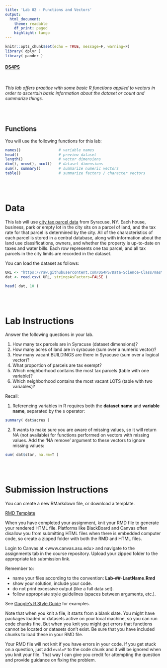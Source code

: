 ```yaml
---
title: 'Lab 02 - Functions and Vectors'
output:
  html_document:
    theme: readable
    df_print: paged
    highlight: tango
---
```


```r
knitr::opts_chunk$set(echo = TRUE, message=F, warning=F)
library( dplyr )
library( pander )
```

#### [DS4PS](https://ds4ps.github.io/course_website/)

<br>

*This lab offers practice with some basic R functions applied to vectors in order to ascertain basic information about the dataset or count and summarize things.*


<br><br>

## Functions

You will use the following functions for this lab: 

```r
names()                 # variable names
head()                  # preview dataset
length()                # vector dimensions
dim(), nrow(), ncol()   # dataset dimensions
sum(), summary()        # summarize numeric vectors
table()                 # summarize factors / character vectors
```




<br><br>

# Data

This lab will use [city tax parcel data](https://ds4ps.github.io/Data-Science-Class/DATA/syr_parcels.html) from Syracuse, NY. Each house, business, park or empty lot in the city sits on a parcel of land, and the tax rate for that parcel is determined by the city. All of the characteristics of each parcel is stored in a central database, along with information about the land use classifications, owners, and whether the property is up-to-date on taxes and water bills. Each row represents one tax parcel, and all tax parcels in the city limits are recorded in the dataset. 

You can load the dataset as follows: 

```r
URL <- "https://raw.githubusercontent.com/DS4PS/Data-Science-Class/master/DATA/syr_parcels.csv"
dat <- read.csv( URL, stringsAsFactors=FALSE )
```

```r
head( dat, 10 ) 
```

<br><br>

# Lab Instructions

Answer the following questions in your lab.  

1. How many tax parcels are in Syracuse (dataset dimensions)? 
2. How many acres of land are in syracuse (sum over a numeric vector)?
3. How many vacant BUILDINGS are there in Syracuse (sum over a logical vector)?
4. What proportion of parcels are tax exempt?
5. Which neighborhood contains the most tax parcels (table with one variable)?
6. Which neighborhood contains the most vacant LOTS (table with two variables)? 


Recall: 

(1) Referencing variables in R requires both the **dataset name** and **variable name**, separated by the `$` operator:

```r
summary( dat$acres )
```

(2) R wants to make sure you are aware of missing values, so it will return NA (not available) for functions performed on vectors with missing values. Add the 'NA remove' argument to these vectors to ignore missing values: 

```r
sum( dat$star, na.rm=T )
```





<br><br>

# Submission Instructions

You can create a new RMarkdown file, or download a template. 

[RMD Template](https://cdn.rawgit.com/DS4PS/Data-Science-Class/d7a11a0e/TEMPLATES/MarkdownTemplate.RMD)

When you have completed your assignment, knit your RMD file to generate your rendered HTML file. Platforms like BlackBoard and Canvas often disallow you from submitting HTML files when there is embedded computer code, so create a zipped folder with both the RMD and HTML files.

Login to Canvas at <www.canvas.asu.edu> and navigate to the assignments tab in the course repository. Upload your zipped folder to the appropriate lab submission link.

Remember to:

* name your files according to the convention: **Lab-##-LastName.Rmd**
* show your solution, include your code.
* do not print excessive output (like a full data set).
* follow appropriate style guidelines (spaces between arguments, etc.).

See [Google's R Style Guide](https://google.github.io/styleguide/Rguide.xml) for examples.

Note that when you knit a file, it starts from a blank slate. You might have packages loaded or datasets active on your local machine, so you can run code chunks fine. But when you knit you might get errors that functions cannot be located or datasets don't exist. Be sure that you have included chunks to load these in your RMD file.

Your RMD file will not knit if you have errors in your code. If you get stuck on a question, just add `eval=F` to the code chunk and it will be ignored when you knit your file. That way I can give you credit for attempting the question and provide guidance on fixing the problem.


